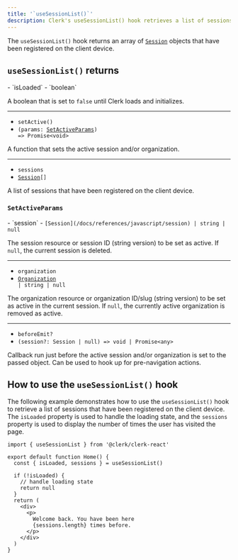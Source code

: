 ```yaml
---
title: '`useSessionList()`'
description: Clerk's useSessionList() hook retrieves a list of sessions that have been registered on the client device.
---
```


The `useSessionList()` hook returns an array of [`Session`](/docs/references/javascript/session) objects that have been registered on the client device.

## `useSessionList()` returns

<Properties>
  - `isLoaded`
  - `boolean`

  A boolean that is set to `false` until Clerk loads and initializes.

  ---

  - `setActive()`
  - <code>(params: [SetActiveParams](#set-active-params)) => Promise\<void></code>

  A function that sets the active session and/or organization.

  ---

  - `sessions`
  - <code>[Session](/docs/references/javascript/session)\[]</code>

  A list of sessions that have been registered on the client device.
</Properties>

### `SetActiveParams`

<Properties>
  - `session`
  - <code>[Session](/docs/references/javascript/session) | string | null</code>

  The session resource or session ID (string version) to be set as active. If `null`, the current session is deleted.

  ---

  - `organization`
  - <code>[Organization](/docs/references/javascript/organization/organization) | string | null</code>

  The organization resource or organization ID/slug (string version) to be set as active in the current session. If `null`, the currently active organization is removed as active.

  ---

  - `beforeEmit?`
  - `(session?: Session | null) => void | Promise<any>`

  Callback run just before the active session and/or organization is set to the passed object. Can be used to hook up for pre-navigation actions.
</Properties>

## How to use the `useSessionList()` hook

The following example demonstrates how to use the `useSessionList()` hook to retrieve a list of sessions that have been registered on the client device. The `isLoaded` property is used to handle the loading state, and the `sessions` property is used to display the number of times the user has visited the page.

```tsx {{ filename: 'home.tsx' }}
import { useSessionList } from '@clerk/clerk-react'

export default function Home() {
  const { isLoaded, sessions } = useSessionList()

  if (!isLoaded) {
    // handle loading state
    return null
  }
  return (
    <div>
      <p>
        Welcome back. You have been here
        {sessions.length} times before.
      </p>
    </div>
  )
}
```
